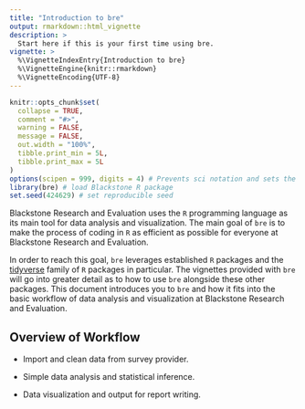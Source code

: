 ```yaml
---
title: "Introduction to bre"
output: rmarkdown::html_vignette
description: >
  Start here if this is your first time using bre.
vignette: >
  %\VignetteIndexEntry{Introduction to bre}
  %\VignetteEngine{knitr::rmarkdown}
  %\VignetteEncoding{UTF-8}
---
```


```r
knitr::opts_chunk$set(
  collapse = TRUE,
  comment = "#>",
  warning = FALSE, 
  message = FALSE, 
  out.width = "100%",
  tibble.print_min = 5L, 
  tibble.print_max = 5L
)
options(scipen = 999, digits = 4) # Prevents sci notation and sets the output of decimals to 4 (0.0000)
library(bre) # load Blackstone R package
set.seed(424629) # set reproducible seed
```


Blackstone Research and Evaluation uses the `R` programming language as its main tool for data analysis and visualization.
The main goal of `bre` is to make the process of coding in `R` as efficient as possible for everyone at Blackstone Research and Evaluation.

In order to reach this goal, `bre` leverages established `R` packages and the [tidyverse](https://www.tidyverse.org/) family of `R` packages in particular. 
The vignettes provided with `bre` will go into greater detail as to how to use `bre` alongside these other packages.
This document introduces you to `bre` and how it fits into the basic workflow of data analysis and visualization at Blackstone Research and Evaluation.

## Overview of Workflow

* Import and clean data from survey provider.

* Simple data analysis and statistical inference.

* Data visualization and output for report writing.




